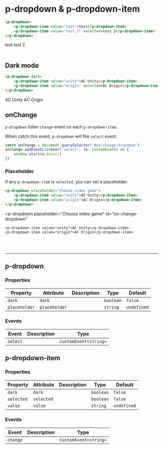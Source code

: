 
<Meta title="Components/Dropdown" />

# p-dropdown & p-dropdown-item

```html
<p-dropdown>
    <p-dropdown-item value="test">test</p-dropdown-item>
    <p-dropdown-item value="test_2" selected>test 2</p-dropdown-item>
</p-dropdown>
```

<p-dropdown>
    <p-dropdown-item value="test">test</p-dropdown-item>
    <p-dropdown-item value="test_2" selected>test 2</p-dropdown-item>
</p-dropdown>

<br />
<br />

## Dark mode

```html
<p-dropdown dark>
    <p-dropdown-item value="unity">AC Unity</p-dropdown-item>
    <p-dropdown-item value="origin" selected>AC Origin</p-dropdown-item>
</p-dropdown>
```

<p-dropdown dark>
    <p-dropdown-item value="unity">AC Unity</p-dropdown-item>
    <p-dropdown-item value="origin" selected>AC Origin</p-dropdown-item>
</p-dropdown>

## onChange

`p-dropdown` listen `change` event on each `p-dropdown-item`. 

When catch this event,
`p-dropdown` will fire `select` event.

```javascript
const onChange = document.querySelector('#on-change-dropdown')
onChange.addEventListener('select', (e: CustomEvent) => {
    window.alert(e.detail)
})
```

### Placeholder

If any `p-dropdown-item` is `selected`, you can set a placeholder.

```html
<p-dropdown placeholder="Choose video game">
    <p-dropdown-item value="unity">AC Unity</p-dropdown-item>
    <p-dropdown-item value="origin">AC Origin</p-dropdown-item>
</p-dropdown>
```

<p-dropdown 
    placeholder="Choose video game" 
    id="on-change-dropdown"
>
    <p-dropdown-item value="unity">AC Unity</p-dropdown-item>
    <p-dropdown-item value="origin">AC Origin</p-dropdown-item>
</p-dropdown>

<br />
<br />

---

## p-dropdown

### Properties

| Property      | Attribute     | Description | Type      | Default     |
| ------------- | ------------- | ----------- | --------- | ----------- |
| `dark`        | `dark`        |             | `boolean` | `false`     |
| `placeholder` | `placeholder` |             | `string`  | `undefined` |


### Events

| Event    | Description | Type                  |
| -------- | ----------- | --------------------- |
| `select` |             | `CustomEvent<string>` |

## p-dropdown-item

### Properties

| Property   | Attribute  | Description | Type      | Default     |
| ---------- | ---------- | ----------- | --------- | ----------- |
| `dark`     | `dark`     |             | `boolean` | `false`     |
| `selected` | `selected` |             | `boolean` | `false`     |
| `value`    | `value`    |             | `string`  | `undefined` |


### Events

| Event    | Description | Type                  |
| -------- | ----------- | --------------------- |
| `change` |             | `CustomEvent<string>` |
